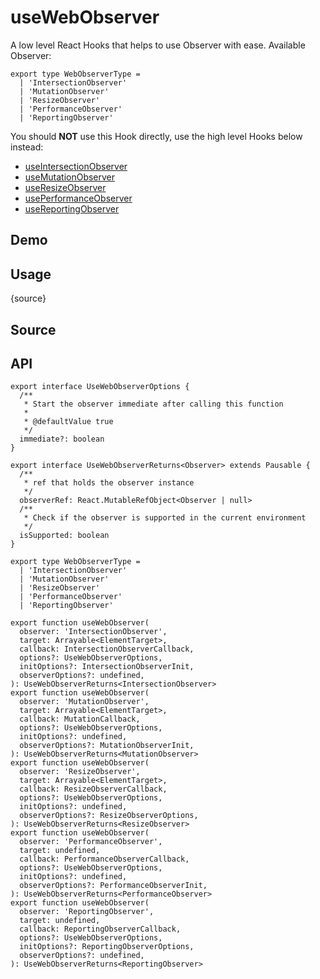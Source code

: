 # useWebObserver


<HooksType category="Browser" pausable isSupported lowLevel />

A low level React Hooks that helps to use Observer with ease. Available Observer:

```tsx
export type WebObserverType =
  | 'IntersectionObserver'
  | 'MutationObserver'
  | 'ResizeObserver'
  | 'PerformanceObserver'
  | 'ReportingObserver'
```

You should **NOT** use this Hook directly, use the high level Hooks below instead:

- [useIntersectionObserver](/reference/use-intersection-observer)
- [useMutationObserver](/reference/use-mutation-observer)
- [useResizeObserver](/reference/use-resize-observer)
- [usePerformanceObserver](/reference/use-performance-observer)
- [useReportingObserver](/reference/use-reporting-observer)

## Demo


<App />

## Usage


<RawCode>{source}</RawCode>

## Source


<Source />

## API

```tsx
export interface UseWebObserverOptions {
  /**
   * Start the observer immediate after calling this function
   *
   * @defaultValue true
   */
  immediate?: boolean
}

export interface UseWebObserverReturns<Observer> extends Pausable {
  /**
   * ref that holds the observer instance
   */
  observerRef: React.MutableRefObject<Observer | null>
  /**
   * Check if the observer is supported in the current environment
   */
  isSupported: boolean
}

export type WebObserverType =
  | 'IntersectionObserver'
  | 'MutationObserver'
  | 'ResizeObserver'
  | 'PerformanceObserver'
  | 'ReportingObserver'

export function useWebObserver(
  observer: 'IntersectionObserver',
  target: Arrayable<ElementTarget>,
  callback: IntersectionObserverCallback,
  options?: UseWebObserverOptions,
  initOptions?: IntersectionObserverInit,
  observerOptions?: undefined,
): UseWebObserverReturns<IntersectionObserver>
export function useWebObserver(
  observer: 'MutationObserver',
  target: Arrayable<ElementTarget>,
  callback: MutationCallback,
  options?: UseWebObserverOptions,
  initOptions?: undefined,
  observerOptions?: MutationObserverInit,
): UseWebObserverReturns<MutationObserver>
export function useWebObserver(
  observer: 'ResizeObserver',
  target: Arrayable<ElementTarget>,
  callback: ResizeObserverCallback,
  options?: UseWebObserverOptions,
  initOptions?: undefined,
  observerOptions?: ResizeObserverOptions,
): UseWebObserverReturns<ResizeObserver>
export function useWebObserver(
  observer: 'PerformanceObserver',
  target: undefined,
  callback: PerformanceObserverCallback,
  options?: UseWebObserverOptions,
  initOptions?: undefined,
  observerOptions?: PerformanceObserverInit,
): UseWebObserverReturns<PerformanceObserver>
export function useWebObserver(
  observer: 'ReportingObserver',
  target: undefined,
  callback: ReportingObserverCallback,
  options?: UseWebObserverOptions,
  initOptions?: ReportingObserverOptions,
  observerOptions?: undefined,
): UseWebObserverReturns<ReportingObserver>
```
